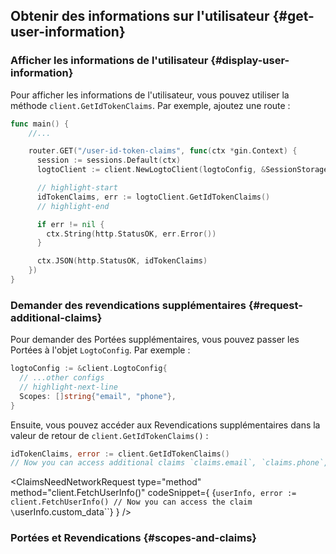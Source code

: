 

## Obtenir des informations sur l'utilisateur \{#get-user-information}

### Afficher les informations de l'utilisateur \{#display-user-information}

Pour afficher les informations de l'utilisateur, vous pouvez utiliser la méthode `client.GetIdTokenClaims`. Par exemple, ajoutez une route :

```go title="main.go"
func main() {
    //...

    router.GET("/user-id-token-claims", func(ctx *gin.Context) {
      session := sessions.Default(ctx)
      logtoClient := client.NewLogtoClient(logtoConfig, &SessionStorage{session: session})

      // highlight-start
      idTokenClaims, err := logtoClient.GetIdTokenClaims()
      // highlight-end

      if err != nil {
        ctx.String(http.StatusOK, err.Error())
      }

      ctx.JSON(http.StatusOK, idTokenClaims)
    })
}
```

### Demander des revendications supplémentaires \{#request-additional-claims}

<FindUserInfoMissing method="client.GetIdTokenClaims()" />

<ScopesAndClaimsIntroduction />

Pour demander des Portées supplémentaires, vous pouvez passer les Portées à l'objet `LogtoConfig`. Par exemple :

```go title="main.go"
logtoConfig := &client.LogtoConfig{
  // ...other configs
  // highlight-next-line
  Scopes: []string{"email", "phone"},
}
```

Ensuite, vous pouvez accéder aux Revendications supplémentaires dans la valeur de retour de `client.GetIdTokenClaims()` :

```go
idTokenClaims, error := client.GetIdTokenClaims()
// Now you can access additional claims `claims.email`, `claims.phone`, etc.
```

<ClaimsNeedNetworkRequest
  type="method"
  method="client.FetchUserInfo()"
  codeSnippet={
    <CodeBlock language="go">{`userInfo, error := client.FetchUserInfo()
// Now you can access the claim \`userInfo.custom_data\``}</CodeBlock>
  }
/>

### Portées et Revendications \{#scopes-and-claims}

<ScopesAndClaims />
